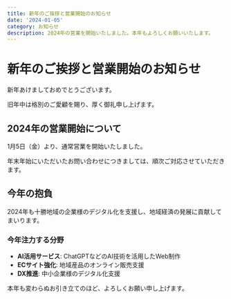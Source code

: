 ```yaml
---
title: 新年のご挨拶と営業開始のお知らせ
date: '2024-01-05'
category: お知らせ
description: 2024年の営業を開始いたしました。本年もよろしくお願いいたします。
---
```


# 新年のご挨拶と営業開始のお知らせ

新年あけましておめでとうございます。

旧年中は格別のご愛顧を賜り、厚く御礼申し上げます。

## 2024年の営業開始について

1月5日（金）より、通常営業を開始いたしました。

年末年始にいただいたお問い合わせにつきましては、順次ご対応させていただきます。

## 今年の抱負

2024年も十勝地域の企業様のデジタル化を支援し、地域経済の発展に貢献してまいります。

### 今年注力する分野

- **AI活用サービス**: ChatGPTなどのAI技術を活用したWeb制作
- **ECサイト強化**: 地域産品のオンライン販売支援
- **DX推進**: 中小企業様のデジタル化支援

本年も変わらぬお引き立てのほど、よろしくお願い申し上げます。